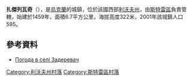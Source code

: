 {{coord|49|8|3|N|23|56|6|E|scale:100000|display=title}}

'''扎傑列瓦奇'''（{{lang-uk|Задеревач}}），是[[烏克蘭|烏克蘭]]的城鎮，位於該國西部[[利沃夫州|利沃夫州]]，由[[斯特雷區|斯特雷區]]負責管轄，始建於1459年，面積6.7平方公里，海拔高度322米，2001年該城鎮人口595。

==參考資料==
* [http://weather.in.ua/ua/l'vovskaja/8208 Погода в селі Задеревач] {{Wayback|url=http://weather.in.ua/ua/l'vovskaja/8208 |date=20111221173538 }}

[[Category:利沃夫州村落|Category:利沃夫州村落]]
[[Category:斯特雷區村落|Category:斯特雷區村落]]


{{Lviv-geo-stub}}